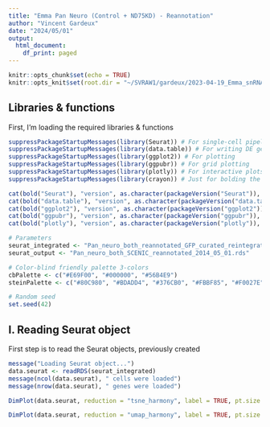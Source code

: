 ```yaml
---
title: "Emma Pan Neuro (Control + ND75KD) - Reannotation"
author: "Vincent Gardeux"
date: "2024/05/01"
output:
  html_document:
    df_print: paged
---
```

  
```r
knitr::opts_chunk$set(echo = TRUE)
knitr::opts_knit$set(root.dir = "~/SVRAW1/gardeux/2023-04-19_Emma_snRNAseq/analysis/")
```

## Libraries & functions

First, I'm loading the required libraries & functions

```r
suppressPackageStartupMessages(library(Seurat)) # For single-cell pipeline
suppressPackageStartupMessages(library(data.table)) # For writing DE gene file
suppressPackageStartupMessages(library(ggplot2)) # For plotting
suppressPackageStartupMessages(library(ggpubr)) # For grid plotting
suppressPackageStartupMessages(library(plotly)) # For interactive plots
suppressPackageStartupMessages(library(crayon)) # Just for bolding the console output :D

cat(bold("Seurat"), "version", as.character(packageVersion("Seurat")), "\n")
cat(bold("data.table"), "version", as.character(packageVersion("data.table")), "\n")
cat(bold("ggplot2"), "version", as.character(packageVersion("ggplot2")), "\n")
cat(bold("ggpubr"), "version", as.character(packageVersion("ggpubr")), "\n")
cat(bold("plotly"), "version", as.character(packageVersion("plotly")), "\n")

# Parameters
seurat_integrated <- "Pan_neuro_both_reannotated_GFP_curated_reintegrated_SCENIC_binarized.rds"
seurat_output <- "Pan_neuro_both_SCENIC_reannotated_2014_05_01.rds"

# Color-blind friendly palette 3-colors
cbPalette <- c("#E69F00", "#000000", "#56B4E9")
steinPalette <- c("#80C980", "#BDADD4", "#376CB0", "#FBBF85", "#F0027E")

# Random seed
set.seed(42)
```

## I. Reading Seurat object

First step is to read the Seurat objects, previously created

```r
message("Loading Seurat object...")
data.seurat <- readRDS(seurat_integrated)
message(ncol(data.seurat), " cells were loaded")
message(nrow(data.seurat), " genes were loaded")
```

```r
DimPlot(data.seurat, reduction = "tsne_harmony", label = TRUE, pt.size = 0.5, group.by = "annotation_emma_merged") + NoLegend()
```

```r
DimPlot(data.seurat, reduction = "umap_harmony", label = TRUE, pt.size = 0.5, group.by = "annotation_emma_merged") + NoLegend()
```
